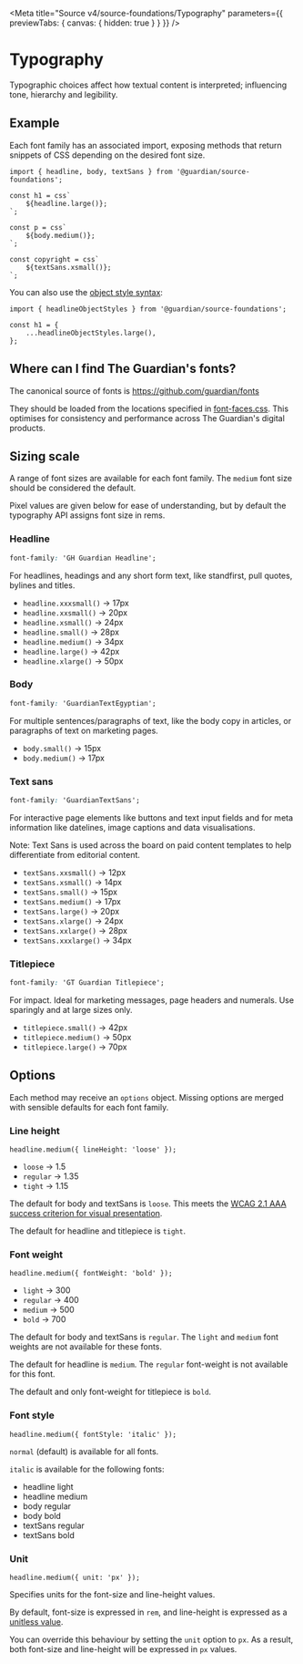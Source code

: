 
<Meta
	title="Source v4/source-foundations/Typography"
	parameters={{ previewTabs: { canvas: { hidden: true } } }}
/>

# Typography

Typographic choices affect how textual content is interpreted; influencing tone,
hierarchy and legibility.

## Example

Each font family has an associated import, exposing methods that return snippets
of CSS depending on the desired font size.

```tsx
import { headline, body, textSans } from '@guardian/source-foundations';

const h1 = css`
	${headline.large()};
`;

const p = css`
	${body.medium()};
`;

const copyright = css`
	${textSans.xsmall()};
`;
```

You can also use the [object style syntax](https://emotion.sh/docs/object-styles):

```tsx
import { headlineObjectStyles } from '@guardian/source-foundations';

const h1 = {
	...headlineObjectStyles.large(),
};
```

## Where can I find The Guardian's fonts?

The canonical source of fonts is https://github.com/guardian/fonts

They should be loaded from the locations specified in [font-faces.css](https://github.com/guardian/fonts/blob/main/fonts/web/font-faces.css). This optimises for consistency and performance across The Guardian's digital products.

## Sizing scale

A range of font sizes are available for each font family. The `medium` font size
should be considered the default.

Pixel values are given below for ease of understanding, but by default the
typography API assigns font size in rems.

### Headline

```css
font-family: 'GH Guardian Headline';
```

For headlines, headings and any short form text, like standfirst, pull quotes, bylines and titles.

-   `headline.xxxsmall()` -> 17px
-   `headline.xxsmall()` -> 20px
-   `headline.xsmall()` -> 24px
-   `headline.small()` -> 28px
-   `headline.medium()` -> 34px
-   `headline.large()` -> 42px
-   `headline.xlarge()` -> 50px

### Body

```css
font-family: 'GuardianTextEgyptian';
```

For multiple sentences/paragraphs of text, like the body copy in articles, or paragraphs of text on marketing pages.

-   `body.small()` -> 15px
-   `body.medium()` -> 17px

### Text sans

```css
font-family: 'GuardianTextSans';
```

For interactive page elements like buttons and text input fields and for meta information like datelines, image captions and data visualisations.

Note: Text Sans is used across the board on paid content templates to help differentiate from editorial content.

-   `textSans.xxsmall()` -> 12px
-   `textSans.xsmall()` -> 14px
-   `textSans.small()` -> 15px
-   `textSans.medium()` -> 17px
-   `textSans.large()` -> 20px
-   `textSans.xlarge()` -> 24px
-   `textSans.xxlarge()` -> 28px
-   `textSans.xxxlarge()` -> 34px

### Titlepiece

```css
font-family: 'GT Guardian Titlepiece';
```

For impact. Ideal for marketing messages, page headers and numerals. Use sparingly and at large sizes only.

-   `titlepiece.small()` -> 42px
-   `titlepiece.medium()` -> 50px
-   `titlepiece.large()` -> 70px

## Options

Each method may receive an `options` object. Missing options are merged with sensible defaults for each font family.

### Line height

```tsx
headline.medium({ lineHeight: 'loose' });
```

-   `loose` -> 1.5
-   `regular` -> 1.35
-   `tight` -> 1.15

The default for body and textSans is `loose`. This meets the [WCAG 2.1 AAA success criterion for visual presentation](https://www.w3.org/TR/WCAG21/#visual-presentation).

The default for headline and titlepiece is `tight`.

### Font weight

```tsx
headline.medium({ fontWeight: 'bold' });
```

-   `light` -> 300
-   `regular` -> 400
-   `medium` -> 500
-   `bold` -> 700

The default for body and textSans is `regular`. The `light` and `medium` font weights are not available for these fonts.

The default for headline is `medium`. The `regular` font-weight is not available for this font.

The default and only font-weight for titlepiece is `bold`.

### Font style

```tsx
headline.medium({ fontStyle: 'italic' });
```

`normal` (default) is available for all fonts.

`italic` is available for the following fonts:

-   headline light
-   headline medium
-   body regular
-   body bold
-   textSans regular
-   textSans bold

### Unit

```tsx
headline.medium({ unit: 'px' });
```

Specifies units for the font-size and line-height values.

By default, font-size is expressed in `rem`, and line-height is expressed as a [unitless value](https://developer.mozilla.org/en-US/docs/Web/CSS/line-height#values).

You can override this behaviour by setting the `unit` option to `px`. As a result, both font-size and line-height will be expressed in `px` values.
